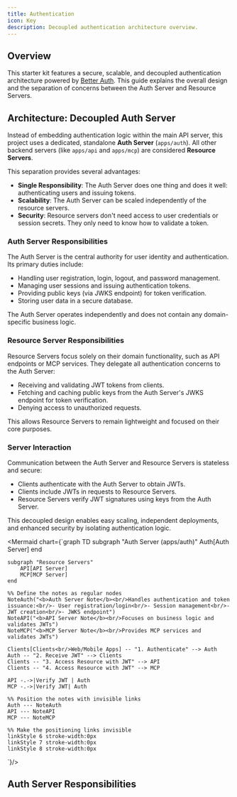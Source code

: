 ```yaml
---
title: Authentication
icon: Key
description: Decoupled authentication architecture overview.
---
```


## Overview

This starter kit features a secure, scalable, and decoupled authentication architecture powered by 
[Better Auth](https://www.better-auth.com/).
This guide explains the overall design and the separation of concerns between the Auth Server and 
Resource Servers.

## Architecture: Decoupled Auth Server

Instead of embedding authentication logic within the main API server, this project uses a dedicated, 
standalone **Auth Server** (`apps/auth`).
All other backend servers (like `apps/api` and `apps/mcp`) are considered **Resource Servers**.

This separation provides several advantages:

*   **Single Responsibility**: The Auth Server does one thing and does it well: authenticating users and 
issuing tokens.
*   **Scalability**: The Auth Server can be scaled independently of the resource servers.
*   **Security**: Resource servers don't need access to user credentials or session secrets. They only 
need to know how to validate a token.

### Auth Server Responsibilities

The Auth Server is the central authority for user identity and authentication. Its primary duties 
include:

- Handling user registration, login, logout, and password management.
- Managing user sessions and issuing authentication tokens.
- Providing public keys (via JWKS endpoint) for token verification.
- Storing user data in a secure database.

The Auth Server operates independently and does not contain any domain-specific business logic.

### Resource Server Responsibilities

Resource Servers focus solely on their domain functionality, such as API endpoints or MCP services.
They delegate all authentication concerns to the Auth Server:

- Receiving and validating JWT tokens from clients.
- Fetching and caching public keys from the Auth Server's JWKS endpoint for token verification.
- Denying access to unauthorized requests.

This allows Resource Servers to remain lightweight and focused on their core purposes.

### Server Interaction

Communication between the Auth Server and Resource Servers is stateless and secure:

- Clients authenticate with the Auth Server to obtain JWTs.
- Clients include JWTs in requests to Resource Servers.
- Resource Servers verify JWT signatures using keys from the Auth Server.

This decoupled design enables easy scaling, independent deployments, and enhanced security by isolating 
authentication logic.

<Mermaid chart={`graph TD
    subgraph "Auth Server (apps/auth)"
        Auth[Auth Server]
    end

    subgraph "Resource Servers"
        API[API Server]
        MCP[MCP Server]
    end

    %% Define the notes as regular nodes
    NoteAuth("<b>Auth Server Note</b><br/>Handles authentication and token issuance:<br/>- User registration/login<br/>- Session management<br/>- JWT creation<br/>- JWKS endpoint")
    NoteAPI("<b>API Server Note</b><br/>Focuses on business logic and validates JWTs")
    NoteMCP("<b>MCP Server Note</b><br/>Provides MCP services and validates JWTs")

    Clients[Clients<br/>Web/Mobile Apps] -- "1. Authenticate" --> Auth
    Auth -- "2. Receive JWT" --> Clients
    Clients -- "3. Access Resource with JWT" --> API
    Clients -- "4. Access Resource with JWT" --> MCP
    
    API -.->|Verify JWT | Auth
    MCP -.->|Verify JWT| Auth

    %% Position the notes with invisible links
    Auth --- NoteAuth
    API --- NoteAPI
    MCP --- NoteMCP

    %% Make the positioning links invisible
    linkStyle 6 stroke-width:0px
    linkStyle 7 stroke-width:0px
    linkStyle 8 stroke-width:0px
`}/>

## Auth Server Responsibilities
